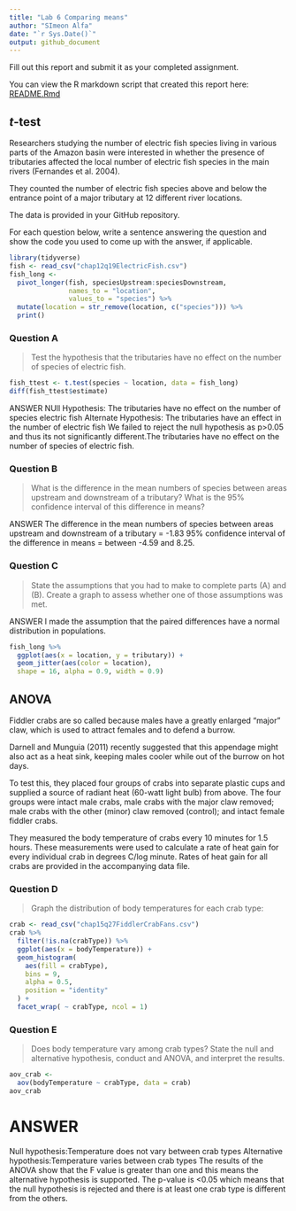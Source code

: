 ```yaml
---
title: "Lab 6 Comparing means"
author: "SImeon Alfa"
date: "`r Sys.Date()`"
output: github_document
---
```


Fill out this report and submit it as your completed assignment.

You can view the R markdown script that created this report here: [README.Rmd](README.Rmd)

## $t$-test

Researchers studying the number of electric fish species living in various parts of the Amazon basin were interested in whether the presence of tributaries affected the local number of electric fish species in the main rivers (Fernandes et al. 2004).

They counted the number of electric fish species above and below the entrance point of a major tributary at 12 different river locations.

The data is provided in your GitHub repository.

For each question below, write a sentence answering the question and show the code you used to come up with the answer, if applicable.


```r
library(tidyverse)
fish <- read_csv("chap12q19ElectricFish.csv")
fish_long <-
  pivot_longer(fish, speciesUpstream:speciesDownstream,
               names_to = "location",
               values_to = "species") %>%
  mutate(location = str_remove(location, c("species"))) %>%
  print()
```


### Question A

> Test the hypothesis that the tributaries have no effect on the number of species of electric fish.

```r
fish_ttest <- t.test(species ~ location, data = fish_long)
diff(fish_ttest$estimate)
```


ANSWER
NUll Hypothesis: The tributaries have no effect on the number of species electric fish
Alternate Hypothesis: The tributaries have an effect in the number of electric fish
We failed to reject the null hypothesis as p>0.05 and thus its not significantly different.The tributaries have no effect on the number of species of electric fish.

### Question B

> What is the difference in the mean numbers of species between areas upstream and downstream of a tributary? What is the 95% confidence interval of this difference in means?

ANSWER
The difference in the mean numbers of species between areas upstream and downstream of a tributary = -1.83 
95% confidence interval of the  difference in means = between -4.59 and 8.25.


### Question C

> State the assumptions that you had to make to complete parts (A) and (B). Create a graph to assess whether one of those assumptions was met.

ANSWER
I made the assumption that the paired differences have a normal distribution in populations.

```r
fish_long %>%
  ggplot(aes(x = location, y = tributary)) +
  geom_jitter(aes(color = location),
  shape = 16, alpha = 0.9, width = 0.9)
```

## ANOVA

Fiddler crabs are so called because males have a greatly enlarged "major" claw, which is used to attract females and to defend a burrow.

Darnell and Munguia (2011) recently suggested that this appendage might also act as a heat sink, keeping males cooler while out of the burrow on hot days.

To test this, they placed four groups of crabs into separate plastic cups and supplied a source of radiant heat (60-watt light bulb) from above. The four groups were intact male crabs, male crabs with the major claw removed; male crabs with the other (minor) claw removed (control); and intact female fiddler crabs.

They measured the body temperature of crabs every 10 minutes for 1.5 hours. These measurements were used to calculate a rate of heat gain for every individual crab in degrees C/log minute. Rates of heat gain for all crabs are provided in the accompanying data file.

### Question D

> Graph the distribution of body temperatures for each crab type:

```r
crab <- read_csv("chap15q27FiddlerCrabFans.csv")
crab %>% 
  filter(!is.na(crabType)) %>% 
  ggplot(aes(x = bodyTemperature)) +
  geom_histogram(
    aes(fill = crabType), 
    bins = 9, 
    alpha = 0.5, 
    position = "identity" 
  ) +
  facet_wrap( ~ crabType, ncol = 1) 

```

### Question E

> Does body temperature vary among crab types? State the null and alternative hypothesis, conduct and ANOVA, and interpret the results.

```r
aov_crab <-
  aov(bodyTemperature ~ crabType, data = crab)
aov_crab

```
# ANSWER
Null hypothesis:Temperature does not vary between crab types
Alternative hypothesis:Temperature varies between crab types
The results of the ANOVA show that the F value is greater than one and this means the alternative hypothesis is supported. The p-value is <0.05 which means that the null hypothesis is rejected and there is at least one crab type is different from the others.